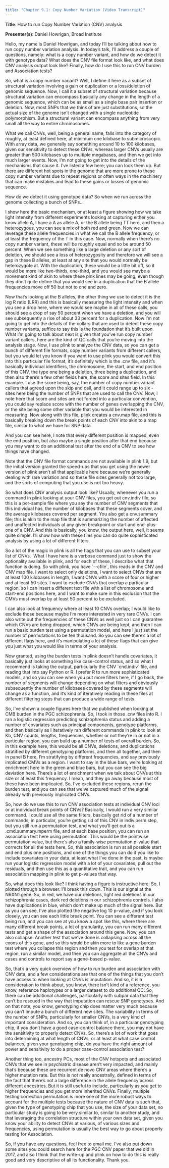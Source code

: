 ```yaml
---
title: "Chapter 9.1: Copy Number Variation (Video Transcript)"
---
```


**Title**: How to run Copy Number Variation (CNV) analysis

**Presenter(s)**: Daniel Howrigan, Broad Institute

Hello, my name is Daniel Howrigan, and today I'll be talking about how to run copy number variation analysis. In today's talk, I'll address a couple of questions, namely: what is a copy number variant, and how do we detect it with genotype data? What does the CNV file format look like, and what does CNV analysis output look like? Finally, how do I use this to run CNV burden and Association tests?

So, what is a copy number variant? Well, I define it here as a subset of structural variation involving a gain or duplication or a loss/deletion of genomic sequence. Now, I call it a subset of structural variation because structural variation can encompass basically any change in the length of a genomic sequence, which can be as small as a single base pair insertion or deletion. Now, most SNPs that we think of are just substitutions, so the actual size of the genome isn't changed with a single nucleotide polymorphism. But a structural variant can encompass anything from very small all the way to entire chromosomes.

What we call CNVs, well, being a general name, falls into the category of roughly, at least defined here, at minimum one kilobase to submicroscopic. With array data, we generally say something around 10 to 100 kilobases, given our sensitivity to detect these CNVs, whereas larger CNVs usually are greater than 500 kilobases up to multiple megabases, and then we get into much larger events. Now, I'm not going to get into the details of the mechanisms that cause it. I've listed a few here; you can look them up. But there are different hot spots in the genome that are more prone to these copy number variants due to repeat regions or often ways in the machinery that can make mistakes and lead to these gains or losses of genomic sequence.

How do we detect it using genotype data? So when we run across the genome collecting a bunch of SNPs\...

I show here the basic mechanism, or at least a figure showing how we take light intensity from different experiments looking at capturing either you know allele A, I have a A as allele A, or the B allele being TT here, and then a heterozygous, you can see a mix of both red and green. Now we can leverage these allele frequencies in what we call the B allele frequency, or at least the **f**requency of the T in this case. Now, normally when there's no copy number variant, these will be roughly equal and so be around 50 percent. When we see something like a large deletion or any sort of deletion, we should see a loss of heterozygosity and therefore we will see a gap in these B alleles, at least at any site that you would normally be heterozygote at. With the duplication, these would be a little bit off, so it would be more like two-thirds, one-third, and you would see maybe a movement kind of akin to where these pink lines may be going, even though they don't quite define that you would see in a duplication that the B allele frequencies move off 50 but not to one and zero.

Now that's looking at the B alleles, the other thing we use to detect it is the log R ratio (LRR) and this is basically measuring the light intensity and when you see a drop here, where we would see maybe in all of these calls, you should see a drop of say 50 percent when we have a deletion, and you will see subsequently a rise of about 33 percent for a duplication. Now I'm not going to get into the details of the collars that are used to detect these copy number variants, suffice to say this is the foundation that it's built upon. What I'm going to talk about next is given that you've run copy number variant callers, here are the kind of QC calls that you're moving into the analysis stage. Now, I use plink to analyze the CNV data, so you can get a bunch of different file formats, copy number variants from different callers, but you would let you know if you want to use plink you would convert this into this particular file format, it's definitely which is the .cnv file, and it's basically individual identifiers, the chromosome, the start, and end position of this CNV, the type one being a deletion, three being a duplication, and then also there's a few other fields here, the score and sites field. In this example. I use the score being, say, the number of copy number variant callers that agreed upon the skip and call, and it could range up to six - sites here being the number of SNPs that are used to call the CNV. Now, I note here that score and sites are not forced into a particular convention, you could say replace score with the number of genes overlapping the CNV, or the site being some other variable that you would be interested in measuring. Now along with this file, plink creates a cnv.map file, and this is basically breaking down the break points of each CNV into akin to a map file, similar to what we have for SNP data.

And you can see here, I note that every different position is mapped, even the end position, but also maybe a single position after that end because you may want to do an additional test after the end of a CNV to see how things have changed.

Note that the CNV file format commands are not available in plink 1.9, but the initial version granted the speed-ups that you get using the newer version of plink aren't all that applicable here because we're generally dealing with rare variation and so these file sizes generally not too large, and the sorts of computing that you use is not too heavy.

So what does CNV analysis output look like? Usually, whenever you run a command in plink looking at your CNV files, you get out cnv.indiv file, so this is a per-sample file where you say the number of CNV segments that this individual has, the number of kilobases that these segments cover, and the average kilobases covered per segment. You also get a cnv.summary file; this is akin to the map file that is summarizing the number of affected and unaffected individuals at any given breakpoint or start and end-plus-one of a CNV. And this is basically, you know, the output here, well, it seems quite simple. I'll show how with these files you can do quite sophisticated analysis by using a lot of different filters.

So a lot of the magic in plink is all the flags that you can use to subset your list of CNVs.  What I have here is a verbose command just to show the optionality available in plink, and for each of these, I describe what that function is doing. So with plink, you have \`\--cfile\`, this reads in the CNV and CNV map file. I want to select only deletions, I want to select CNVs that are at least 100 kilobases in length, I want CNVs with a score of four or higher and at least 50 sites. I want to exclude CNVs that overlap a particular region, so I can insert a different text file with a list of chromosome and start-end positions here, and I want to make sure in this exclusion that the CMVs must overlap by at least 50 percent to be excluded.

I can also look at frequency where at least 10 CNVs overlap; I would like to exclude those because maybe I'm more interested in very rare CNVs. I can also write out the frequencies of these CNVs as well just so I can guarantee which CNVs are being dropped, which CNVs are being kept, and then I can run a basic burden test using a permutation model, and here I just set the number of permutations to be ten thousand. So you can see there's a lot of different flags here, and it's manipulating a lot of these flags that can give you just what you would like in terms of your analysis.

Now granted, using the burden tests in plink doesn't handle covariates, it basically just looks at something like case-control status, and so what I recommend is taking the output, particularly the CNV \`cnd.indiv\` file, and reading that into say Python or R. I prefer R to run more sophisticated models, and so you can see when you put more filters here, if I go back, the number of segments will change depending on what filters and obviously subsequently the number of kilobases covered by these segments will change as a function, and it's kind of iteratively reading in these files at different filtering steps that can produce a wide range of tests.

So, I've shown a couple figures here that we published when looking at CMB burden in the PGC schizophrenia. So, I took in those .cnv files into R. I ran a logistic regression predicting schizophrenia status and adding a number of covariates such as principal components, genotype platforms, and then basically as I iteratively ran different commands in plink to look at Kb, CNV counts, lengths, frequencies, whether or not they're in or not in a particular region, you can build up a number of tests of overall burden. So, in this example here, this would be all CNVs, deletions, and duplications stratified by different genotyping platforms, and then all together, and then in panel B here, I'm stratifying by different frequencies, and say previously implicated CMVs as a region. I want to say in the blue bars, we're looking at enrichment here in the green and blue bars, but you can see the big deviation here. There's a lot of enrichment when we talk about CNVs at this size or at least this frequency. I mean, and they go away because most of these have been implicated. So, I've excluded these regions, rerun the burden test, and you can see that we've captured much of the signal already with previously implicated CNVs.

So, how do we use this to run CNV association tests at individual CNV loci or at individual break points of CNVs? Basically, I would run a very similar command. I could use all the same filters, basically get rid of a number of commands, in particular, you're getting rid of this CNV in indiv.perm step, but you still run a permutation test, and what you'll get out is a .cmd.summary.mperm file, and at each base position, you can run an association test here using permutation. This would be the pointwise permutation value, but there's also a family-wise permutation p-value that corrects for all the tests here. So, this association is run at all possible start and end plus one positions, and one of the things you can do if you like to include covariates in your data, at least what I've done in the past, is maybe run your logistic regression model with a lot of your covariates, pull out the residuals, and then use this as a quantitative trait, and you can run association mapping in plink to get p-values that way.

So, what does this look like? I think having a figure is instructive here. So, I plotted through a browser. I'll break this down. This is our signal at the NRXN1 gene. So, in red, we have our deletions, light red deletions in our schizophrenia cases, dark red deletions in our schizophrenia controls. I also have duplications in blue, which don't make up much of the signal here. But as you can see, I've also plotted the negative log 10 p-value, and if you look closely, you can see each little break point. You can see a different test being run, and you can see at you know a spot like this, where there are many different break points, a lot of granularity, you can run many different tests and get a shape of the association around this gene. Now, you can also collapse. Another test that we've done is collapsing across all the exons of this gene, and so this would be akin more to like a gene burden test where you collapse this region and then you test for overlap at that region, run a similar model, and then you can aggregate all the CNVs and cases and controls to report say a gene-based p-value.

So, that's a very quick overview of how to run burden and association with CNV data, and a few considerations are that one of the things that you don't have access to when looking at CNVs is imputation. And so, it is a consideration to think about, you know, there isn't kind of a reference, you know, reference haplotypes or a larger dataset to do additional QC. So, there can be additional challenges, particularly with subpar data that they can't be rescued in the way that imputation can rescue SNP genotypes. And on that note, you know, genotyping chip does matter very much because you can't impute a bunch of different new sites. The variability in terms of the number of SNPs, particularly for smaller CNVs, is a very kind of important consideration. And so, you can think of, in a particular genotyping chip, if you don't have a good case-control balance there, you may not have the sensitivity to properly detect CNVs. So, there's a lot of work that goes into determining at what length of CNVs, or at least at what case control balances, given your genotyping chip, do you have the right amount of power and sensitivity to do a proper case-control association test?

Another thing too, ancestry PCs, most of the CNV hotspots and associated CNVs that we see in psychiatric disease aren't very impacted, and mainly that's because these are recurrent de novo CNV areas where there's a higher mutation rate. But this is not really ancestrally, defined in terms of the fact that there's not a large difference in the allele frequency across different ancestries. But it is still useful to include, particularly as you get to higher frequencies and you get more inherited CNVs. Finally, multiple testing correction permutation is more one of the more robust ways to account for the multiple tests because the nature of CNV data is such that, given the type of genotyping chip that you use, the size of your data set, no particular study is going to be very similar to, similar to another study, and that leveraging the correlation structure within your own data set, given you know your ability to detect CNVs at various, of various sizes and frequencies, using permutation is usually the best way to go about properly testing for Association.

So, if you have any questions, feel free to email me. I've also put down some sites you could search here for the PGC CNV paper that we did in 2017, and also I think that the write-up and plink on how to do this is really good and very descriptive of all its functionality. Thank you.
